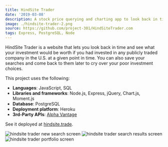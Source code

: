 ```yaml
---
title: HindSite Trader
date: '2019-03-08'
description: A stock price querying and charting app to look back in time.
image: ./hindsite-trader-2.png
source: https://github.com/project-301/HindSiteTrader.com
tags: Express, PostgreSQL, Node
---
```


HindSite Trader is a website that lets you look back in time and see what your investment would be worth if you had invested in any publicly traded company in the U.S. at a given point in time. You can also save your searches and come back to them later to cry over your poor investment choices.

This project uses the following:

- **Languages**: JavaScript, SQL
- **Libraries and frameworks**: Node.js, Express, jQuery, Chart.js, Moment.js
- **Database**: PostgreSQL
- **Deployment platform**: Heroku
- **3rd-Party APIs**: [Alpha Vantage](https://www.alphavantage.co/)

See it deployed at [hindsite.trade](http://hindsite.trade/).

![hindsite trader new search screen](./hindsite-trader-1.png)
![hindsite trader search results screen](./hindsite-trader-1.png)
![hindsite trader portfolio screen](./hindsite-trader-1.png)
